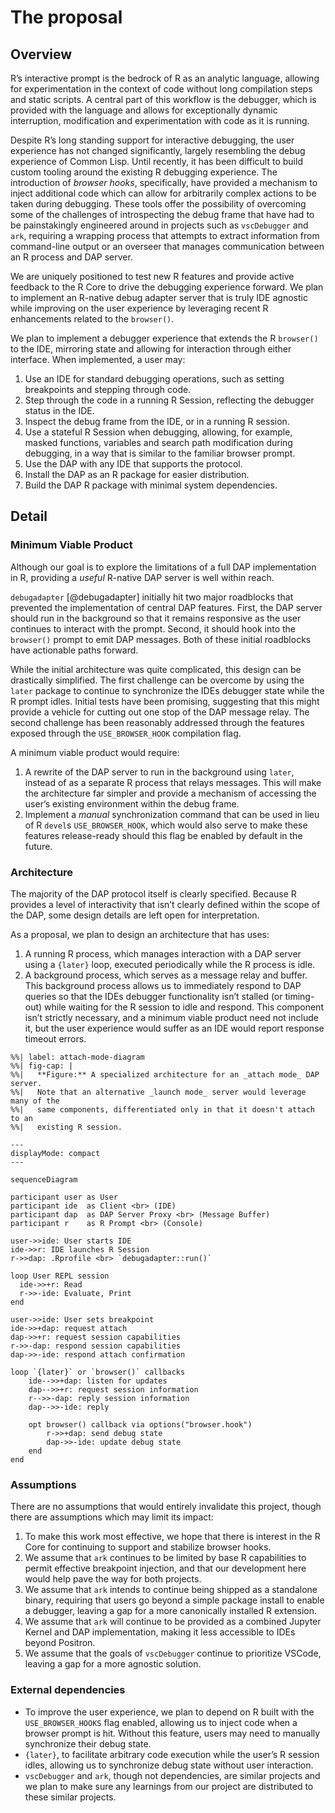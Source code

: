 # The proposal

<!--
How are you going to solve the problem? Include the concrete actions you
will take and an estimated timeline. What are likely failure modes and
how will you recover from them?

This is where the proposal should be outlined.
-->

## Overview

<!--
At a high-level address what your proposal is and how it will address
the problem identified. Highlight any benefits to the R Community that
follow from solving the problem. This should be your most compelling
section.

Include concrete actions you will take and estimated timeline.
-->

R's interactive prompt is the bedrock of R as an analytic language, allowing for
experimentation in the context of code without long compilation steps and
static scripts. A central part of this workflow is the debugger, which is 
provided with the language and allows for exceptionally dynamic interruption,
modification and experimentation with code as it is running.

Despite R's long standing support for interactive debugging, the user experience
has not changed significantly, largely resembling the debug experience of
Common Lisp. Until recently, it has been difficult to build custom tooling
around the existing R debugging experience. The introduction of _browser hooks_,
specifically, have provided a mechanism to inject additional code which can
allow for arbitrarily complex actions to be taken during debugging. These tools
offer the possibility of overcoming some of the challenges of introspecting the
debug frame that have had to be painstakingly engineered around in projects such
as `vscDebugger` and `ark`, requiring a wrapping process that attempts to
extract information from command-line output or an overseer that manages
communication between an R process and DAP server.

We are uniquely positioned to test new R features and provide active feedback to
the R Core to drive the debugging experience forward. We plan to implement an
R-native debug adapter server that is truly IDE agnostic while improving on the
user experience by leveraging recent R enhancements related to the `browser()`.

We plan to implement a debugger experience that extends the R `browser()` to the
IDE, mirroring state and allowing for interaction through either interface. When
implemented, a user may:

1. Use an IDE for standard debugging operations, such as setting breakpoints
   and stepping through code.
2. Step through the code in a running R Session, reflecting the debugger status
   in the IDE.
3. Inspect the debug frame from the IDE, or in a running R session.
4. Use a stateful R Session when debugging, allowing, for example, masked
   functions, variables and search path modification during debugging, in a way
   that is similar to the familiar browser prompt.
5. Use the DAP with any IDE that supports the protocol.
6. Install the DAP as an R package for easier distribution.
7. Build the DAP R package with minimal system dependencies.

<!--
TODO:
  - timeline
-->

## Detail

<!--
Go into more detail about the specifics of the project and how it delivers
against the problem.

Depending on project type the detail section should include:
-->

### Minimum Viable Product

<!--
What is the smallest thing you can build that delivers value to your users?
-->

Although our goal is to explore the limitations of a full DAP implementation
in R, providing a _useful_ R-native DAP server is well within reach.

`debugadapter` [@debugadapter] initially hit two major roadblocks that prevented
the implementation of central DAP features. First, the DAP server should run in
the background so that it remains responsive as the user continues to interact
with the prompt. Second, it should hook into the `browser()` prompt to emit DAP
messages. Both of these initial roadblocks have actionable paths forward.

While the initial architecture was quite complicated, this design can be
drastically simplified. The first challenge can be overcome by using the `later`
package to continue to synchronize the IDEs debugger state while the R prompt
idles. Initial tests have been promising, suggesting that this might provide a
vehicle for cutting out one stop of the DAP message relay. The second challenge
has been reasonably addressed through the features exposed through the
`USE_BROWSER_HOOK` compilation flag. 

A minimum viable product would require:

1. A rewrite of the DAP server to run in the background using `later`, instead
   of as a separate R process that relays messages. This will make the 
   architecture far simpler and provide a mechanism of accessing the user's
   existing environment within the debug frame.
2. Implement a _manual_ synchronization command that can be used in lieu of
   R `devel`s `USE_BROWSER_HOOK`, which would also serve to make these features
   release-ready should this flag be enabled by default in the future.

### Architecture

<!--
What does the high-level architecture look like?
-->

The majority of the DAP protocol itself is clearly specified. Because R
provides a level of interactivity that isn't clearly defined within the scope of
the DAP, some design details are left open for interpretation.

As a proposal, we plan to design an architecture that has uses:

1. A running R process, which manages interaction with a DAP server using a
   `{later}` loop, executed periodically while the R process is idle.
2. A background process, which serves as a message relay and buffer. This
   background process allows us to immediately respond to DAP queries so that
   the IDEs debugger functionality isn't stalled (or timing-out) while waiting
   for the R session to idle and respond. This component isn't strictly
   necessary, and a minimum viable product need not include it, but the user
   experience would suffer as an IDE would report response timeout errors.

```mermaid
%%| label: attach-mode-diagram
%%| fig-cap: |
%%|   **Figure:** A specialized architecture for an _attach mode_ DAP server.
%%|   Note that an alternative _launch mode_ server would leverage many of the
%%|   same components, differentiated only in that it doesn't attach to an
%%|   existing R session.

---
displayMode: compact
---

sequenceDiagram

participant user as User
participant ide  as Client <br> (IDE)
participant dap  as DAP Server Proxy <br> (Message Buffer)
participant r    as R Prompt <br> (Console)

user->>ide: User starts IDE
ide->>r: IDE launches R Session
r->>dap: .Rprofile <br> `debugadapter::run()`

loop User REPL session
  ide->>+r: Read
  r->>-ide: Evaluate, Print
end

user->>ide: User sets breakpoint
ide->>+dap: request attach
dap->>+r: request session capabilities
r->>-dap: respond session capabilities
dap->>-ide: respond attach confirmation

loop `{later}` or `browser()` callbacks
    ide-->>+dap: listen for updates
    dap-->>+r: request session information
    r-->>-dap: reply session information
    dap-->>-ide: reply

    opt browser() callback via options("browser.hook")
        r->>+dap: send debug state
        dap->>-ide: update debug state
    end
end
```

### Assumptions

<!--
What assumptions are you making that, if proven false, would invalidate the project?
-->

There are no assumptions that would entirely invalidate this project, though
there are assumptions which may limit its impact:

1. To make this work most effective, we hope that there is interest in the R
   Core for continuing to support and stabilize browser hooks.
2. We assume that `ark` continues to be limited by base R capabilities to
   permit effective breakpoint injection, and that our development here would
   help pave the way for both projects.
3. We assume that `ark` intends to continue being shipped as a standalone
   binary, requiring that users go beyond a simple package install to enable
   a debugger, leaving a gap for a more canonically installed R extension.
4. We assume that `ark` will continue to be provided as a combined Jupyter
   Kernel and DAP implementation, making it less accessible to IDEs beyond
   Positron.
5. We assume that the goals of `vscDebugger` continue to prioritize VSCode,
   leaving a gap for a more agnostic solution.

### External dependencies

<!--
What external dependencies does the project have (e.g. libraries, services, other projects, etc.)?
-->

- To improve the user experience, we plan to depend on R built with the
  `USE_BROWSER_HOOKS` flag enabled, allowing us to inject code when a browser
  prompt is hit. Without this feature, users may need to manually synchronize
  their debug state.
- `{later}`, to facilitate arbitrary code execution while the user's R session
  idles, allowing us to synchronize debug state without user interaction.
- `vscDebugger` and `ark`, though not dependencies, are similar projects and we
  plan to make sure any learnings from our project are distributed to these
  similar projects.

